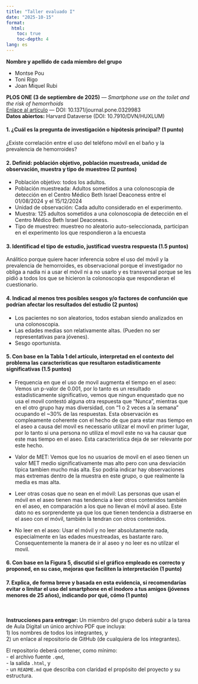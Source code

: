 ```yaml
---
title: "Taller evaluado I"
date: "2025-10-15"
format:
  html:
    toc: true
    toc-depth: 4
lang: es
---
```


**Nombre y apellido de cada miembro del grupo**

* Montse Pou
* Toni Rigo
* Joan Miquel Rubi



::: {.callout-important title="Artículo a revisar"}
**PLOS ONE (3 de septiembre de 2025)** — *Smartphone use on the toilet and the risk of hemorrhoids*  
[Enlace al artículo](https://journals.plos.org/plosone/article?id=10.1371/journal.pone.0329983) — DOI: 10.1371/journal.pone.0329983  
**Datos abiertos:** Harvard Dataverse (DOI: 10.7910/DVN/HUXLUM)
:::
<!-- Citas de contexto: artículo, fecha de publicación y dataset abierto. -->


#### 1. ¿Cuál es la pregunta de investigación o hipótesis principal? (1 punto)

¿Existe correlación entre el uso del teléfono móvil en el baño y la prevalencia de hemorroides?



#### 2. Definid: población objetivo, población muestreada, unidad de observación, muestra y tipo de muestreo (2 puntos)

* Población objetivo: todos los adultos.
* Población muestreada: Adultos sometidos a una colonoscopia de detección en el Centro Médico Beth Israel Deaconess entre el 01/08/2024 y el 15/12/2024
* Unidad de observación: Cada adulto considerado en el experimento.
* Muestra: 125 adultos sometidos a una colonoscopia de detección en el Centro Médico Beth Israel Deaconess. 
* Tipo de muestreo: muestreo no aleatorio auto-seleccionada, participan en el experimento los que respondieron a la encuesta


#### 3. Identificad el tipo de estudio, justificad vuestra respuesta (1.5 puntos)

Análitico porque quiere hacer inferencia sobre el uso del móvil y la prevalencia de hemorroides,
es observacional porque el investigador no obliga a nadia ni a usar el móvil ni a no usarlo y es
transversal porque se les pidió a todos los que se hicieron la colonoscopia que respondieran el cuestionario. 

#### 4. Indicad al menos tres posibles sesgos y/o factores de confunción que podrían afectar los resultados del estudio (2 puntos)
- Los pacientes no son aleatorios, todos estaban siendo analizados en una colonoscopia.
- Las edades medias son relativamente altas. (Pueden no ser representativas para jóvenes).
- Sesgo oportunista.

#### 5. Con base en la Tabla 1 del artículo, interpretad en el contexto del problema las características que resultaron estadísticamente significativas (1.5 puntos)
- Frequencia en que el uso de movil augmenta el tiempo en el aseo: Vemos un p-valor de 0.001, por lo tanto es un resultado estadisticamente significativo, vemos que ningun enquestado que no usa el movil contestó alguna otra respuesta que "Nunca", mientras que en el otro grupo hay mas diversidad, con "1 o 2 veces a la semana" ocupando el ~30% de las respuestas. Esta observación es compleamente coherente con el hecho de que para estar mas tiempo en el aseo a causa del movil es necessario utilizar el movil en primer lugar, por lo tanto si una persona no utiliza el movil este no va ha causar que este mas tiempo en el aseo. Esta característica deja de ser relevante por este hecho.

- Valor de MET: Vemos que los no usuarios de movil en el aseo tienen un valor MET medio significativamente mas alto pero con una desviación tipica tambien mucho más alta. Eso podria indicar hay observaciones mas extremas dentro de la muestra en este grupo, o que realmente la media es mas alta.

- Leer otras cosas que no sean en el móvil: Las personas que usan el móvil en el aseo tienen mas tendencia a leer otros contenidos también en el aseo, en comparación a los que no llevan el móvil al aseo. Este dato no es sorprendente ya que los que tienen tendencia a distraerse en el aseo con el móvil, también la tendran con otros contenidos. 

- No leer en el aseo: Usar el móvil y no leer absolutamente nada, especialmente en las edades muestreadas, es bastante raro. Consequentemente la manera de ir al aseo y no leer es no utilzar el movil.

#### 6. Con base en la Figura 5, discutid si el gráfico empleado es correcto y proponed, en su caso, mejoras que faciliten la interpretación (1 punto)

#### 7. Explica, de forma breve y basada en esta evidencia, si recomendarías evitar o limitar el uso del smartphone en el inodoro a tus amigos (jóvenes menores de 25 años), indicando por qué, cómo (1 punto)


<br>

**Instrucciones para entregar:**
Un miembro del grupo deberá subir a la tarea de Aula Digital un único archivo PDF que incluya:  
1) los nombres de todos los integrantes, y  
2) un enlace al repositorio de GitHub (de cualquiera de los integrantes).  

El repositorio deberá contener, como mínimo:  
- el archivo fuente `.qmd`,  
- la salida `.html`, y  
- un `README.md` que describa con claridad el propósito del proyecto y su estructura.
